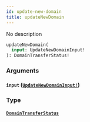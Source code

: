 ```yaml
---
id: update-new-domain
title: updateNewDomain
---
```


No description

```graphql
updateNewDomain(
  input: UpdateNewDomainInput!
): DomainTransferStatus!

```

### Arguments

#### `input` ([`UpdateNewDomainInput!`](/docs/graphql/inputs/update-new-domain-input))

### Type

#### [`DomainTransferStatus`](/docs/graphql/objects/domain-transfer-status)
